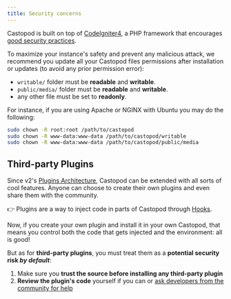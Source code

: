 ```yaml
---
title: Security concerns
---
```


Castopod is built on top of [CodeIgniter4](https://codeigniter.com/), a PHP
framework that encourages
[good security practices](https://codeigniter.com/user_guide/concepts/security.html).

To maximize your instance's safety and prevent any malicious attack, we
recommend you update all your Castopod files permissions after installation or
updates (to avoid any prior permission error):

- `writable/` folder must be **readable** and **writable**.
- `public/media/` folder must be **readable** and **writable**.
- any other file must be set to **readonly**.

For instance, if you are using Apache or NGINX with Ubuntu you may do the
following:

```bash
sudo chown -R root:root /path/to/castopod
sudo chown -R www-data:www-data /path/to/castopod/writable
sudo chown -R www-data:www-data /path/to/castopod/public/media
```

## Third-party Plugins

Since v2's [Plugins Architecture](../../plugins), Castopod can be extended with
all sorts of cool features. Anyone can choose to create their own plugins and
even share them with the community.

👉 Plugins are a way to inject code in parts of Castopod through
[Hooks](../../plugins/hooks).

Now, if you create your own plugin and install it in your own Castopod, that
means you control both the code that gets injected and the environment: all is
good!

But as for **third-party plugins**, you must treat them as a **potential
security risk _by default_**:

1. Make sure you **trust the source before installing any third-party plugin**
2. **Review the plugin's code** yourself if you can or
   [ask developers from the community for help](https://castopod.org/chat)
